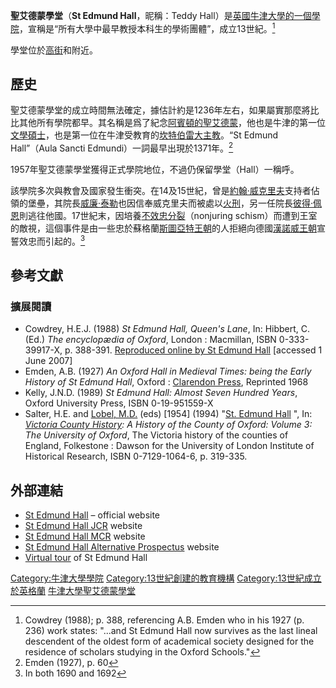 {{Infobox Oxford college
| infobox_colour = #801213
| name = 聖艾德蒙學堂
| latin_name = Aula Sancti Edmundi
| university = 牛津大學
| photo = [[Image:SEHQuad.jpg|290px]]
| shield = [[File:St_Edmund_Hall_College_Crest_2013.jpg|150px]]
| blazon = Or, a cross patonce gules cantoned by four Cornish choughs proper.
| colours = {{scarf|start}}{{cell3|#801213}}{{cell|#F0DC82}}{{cell3|#801213}}{{cell|#F0DC82}}{{cell3|#801213}}{{scarf|end}}
| full_name = The Principal, Fellows and Scholars of St Edmund Hall in the University of Oxford
| named_for = [[艾德蒙·李奇|阿賓頓的聖艾德蒙]]
| established = c. 1236
| sister_college = [[剑桥大学菲茨威廉学院|剑桥大学菲茨威廉学院]]
| head_label = Principal
| head = [[Keith_Gull|Keith Gull]]
| undergraduates = 421<ref>{{cite web|title = Undergraduate numbers by college 2011-12|publisher = University of Oxford|url = http://www.ox.ac.uk/admissions/undergraduate_courses/colleges/undergraduate_numbers_by_college/index.html|accessdate = 2013-10-02|archive-date = 2012-12-02|archive-url = https://web.archive.org/web/20121202083651/http://www.ox.ac.uk/admissions/undergraduate_courses/colleges/undergraduate_numbers_by_college/index.html|dead-url = no}}</ref> (2011/2012)
| graduates = 220
| location = [[高街_(牛津)|高街]]和{{link-en|王后巷}}
| latitude=51.753
| longitude=-1.25
| homepage = [http://www.seh.ox.ac.uk/ Official website]
| boat_club = [http://www.teddyhall.co.uk/ JCR]<br />[http://mcr.seh.ox.ac.uk/ MCR]<br/>[http://boatclub.seh.ox.ac.uk/doku.php Boat Club]
}}

'''聖艾德蒙學堂'''（'''St Edmund Hall'''，昵稱：Teddy Hall）是[[英國|英國]][[牛津大學學院|牛津大學的一個學院]]，宣稱是“所有大學中最早教授本科生的學術團體”，成立13世紀。<ref>Cowdrey (1988); p. 388, referencing A.B. Emden who in his 1927 (p. 236) work states: "...and St Edmund Hall now survives as the last lineal descendent of the oldest form of academical society designed for the residence of scholars studying in the Oxford Schools."</ref>

學堂位於[[高街_(牛津)|高街]]和{{link-en|王后巷}}附近。

==歷史==

聖艾德蒙學堂的成立時間無法確定，據估計約是1236年左右，如果屬實那麼將比比其他所有學院都早。其名稱是爲了紀念[[艾德蒙·李奇|阿賓頓的聖艾德蒙]]，他也是牛津的第一位[[牛津大學文學碩士|文學碩士]]，也是第一位在牛津受教育的[[坎特伯雷大主教|坎特伯雷大主教]]。“St Edmund Hall”（Aula Sancti Edmundi）一詞最早出現於1371年。<ref>Emden (1927), p. 60</ref>

1957年聖艾德蒙學堂獲得正式學院地位，不過仍保留學堂（Hall）一稱呼。

該學院多次與教會及國家發生衝突。在14及15世紀，曾是[[約翰·威克里夫|約翰·威克里夫]]支持者佔領的堡壘，其院長[[威廉·泰勒_(羅拉德派)|威廉·泰勒]]也因信奉威克里夫而被處以[[火刑|火刑]]，另一任院長[[彼得·佩恩|彼得·佩恩]]則逃往他國。17世紀末，因培養[[不效忠分裂|不效忠分裂]]（nonjuring schism）而遭到王室的敵視，這個事件是由一些忠於蘇格蘭[[斯圖亞特王朝|斯圖亞特王朝]]的人拒絕向德國[[漢諾威王朝|漢諾威王朝]]宣誓效忠而引起的。<ref>In both 1690 and 1692</ref>

==參考文獻==
{{Reflist|30em}}

===擴展閱讀===
* Cowdrey, H.E.J. (1988) ''St Edmund Hall, Queen's Lane'', In: Hibbert, C. (Ed.) ''The encyclopædia of Oxford'', London : Macmillan, ISBN 0-333-39917-X, p. 388-391. [http://www.seh.ox.ac.uk/index.php?section=26 Reproduced online by St Edmund Hall] {{Wayback|url=http://www.seh.ox.ac.uk/index.php?section=26 |date=20161218234534 }} [accessed 1 June 2007]
* Emden, A.B. (1927) ''An Oxford Hall in Medieval Times: being the Early History of St Edmund Hall'', Oxford : [[Oxford_University_Press|Clarendon Press]], Reprinted 1968
* Kelly, J.N.D. (1989) ''St Edmund Hall: Almost Seven Hundred Years'', Oxford University Press, ISBN 0-19-951559-X
* Salter, H.E. and [[Mary_Lobel|Lobel, M.D.]] (eds) [1954] (1994) "[http://www.british-history.ac.uk/report.aspx?compid=63892 St. Edmund Hall] {{Wayback|url=http://www.british-history.ac.uk/report.aspx?compid=63892 |date=20141010091927 }}", In: ''[[Victoria_County_History|Victoria County History]]: A History of the County of Oxford: Volume 3: The University of Oxford'', The Victoria history of the counties of England, Folkestone : Dawson for the University of London Institute of Historical Research, ISBN 0-7129-1064-6, p. 319-335.

==外部連結==
{{commons category|St Edmund Hall, Oxford|St Edmund Hall}}
* [http://www.seh.ox.ac.uk/ St Edmund Hall] {{Wayback|url=http://www.seh.ox.ac.uk/ |date=20210420203528 }} – official website
* [http://jcr.seh.ox.ac.uk/ St Edmund Hall JCR] {{Wayback|url=http://jcr.seh.ox.ac.uk/ |date=20210119155303 }} website
* [http://mcr.seh.ox.ac.uk/ St Edmund Hall MCR] {{Wayback|url=http://mcr.seh.ox.ac.uk/ |date=20210304152546 }} website
* [https://archive.is/20040429131201/http://alt.seh.ox.ac.uk/main.php St Edmund Hall Alternative Prospectus] website
* [http://www.chem.ox.ac.uk/oxfordtour/stedmundhall/default.html Virtual tour ] {{Wayback|url=http://www.chem.ox.ac.uk/oxfordtour/stedmundhall/default.html |date=20180512145733 }} of St Edmund Hall

{{牛津大學}}

{{DEFAULTSORT:Saint Edmund Hall, Oxford}}
[[Category:牛津大學學院|Category:牛津大學學院]]
[[Category:13世紀創建的教育機構|Category:13世紀創建的教育機構]]
[[Category:13世紀成立於英格蘭|Category:13世紀成立於英格蘭]]
[[Category:牛津大學聖艾德蒙學堂|]]